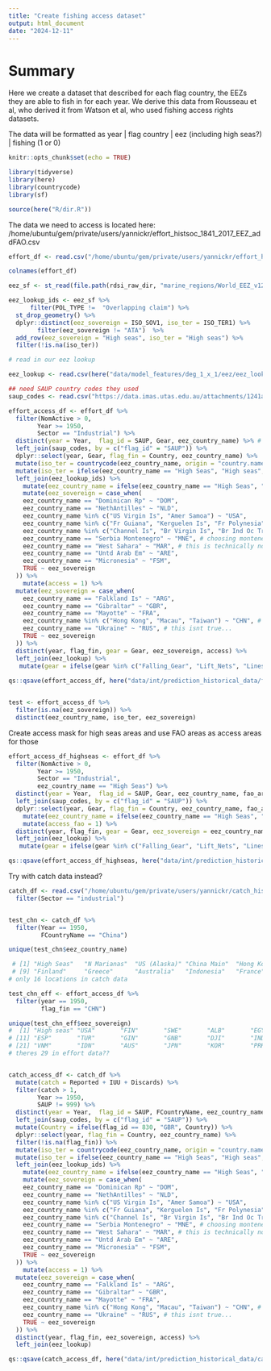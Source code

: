 ```yaml
---
title: "Create fishing access dataset"
output: html_document
date: "2024-12-11"
---
```


# Summary 

Here we create a dataset that described for each flag country, the EEZs they are able to fish in for each year. We derive this data from Rousseau et al, who derived it from Watson et al, who used fishing access rights datasets. 

The data will be formatted as year | flag country | eez (including high seas?) | fishing (1 or 0)

```r
knitr::opts_chunk$set(echo = TRUE)

library(tidyverse)
library(here)
library(countrycode)
library(sf)

source(here("R/dir.R"))
```

The data we need to access is located here: /home/ubuntu/gem/private/users/yannickr/effort_histsoc_1841_2017_EEZ_addFAO.csv

```r
effort_df <- read.csv("/home/ubuntu/gem/private/users/yannickr/effort_histsoc_1841_2017_EEZ_addFAO.csv")

colnames(effort_df)

eez_sf <- st_read(file.path(rdsi_raw_dir, "marine_regions/World_EEZ_v12_20231025"), layer = 'eez_v12')

eez_lookup_ids <- eez_sf %>% 
      filter(POL_TYPE !=  "Overlapping claim") %>% 
  st_drop_geometry() %>%
  dplyr::distinct(eez_sovereign = ISO_SOV1, iso_ter = ISO_TER1) %>%
        filter(eez_sovereign != "ATA")  %>% 
  add_row(eez_sovereign = "High seas", iso_ter = "High seas") %>%
  filter(!is.na(iso_ter))

# read in our eez lookup 

eez_lookup <- read.csv(here("data/model_features/deg_1_x_1/eez/eez_lookup.csv"))

## need SAUP country codes they used
saup_codes <- read.csv("https://data.imas.utas.edu.au/attachments/1241a51d-c8c2-4432-aa68-3d2bae142794/SAUPtoCountry.csv")

effort_access_df <- effort_df %>%
  filter(NomActive > 0, 
        Year >= 1950,
        Sector == "Industrial") %>%
  distinct(year = Year,  flag_id = SAUP, Gear, eez_country_name) %>% # maybe add gear here? Vessel length too? For as much detail as we can get? 
  left_join(saup_codes, by = c("flag_id" = "SAUP")) %>%
  dplyr::select(year, Gear, flag_fin = Country, eez_country_name) %>%
  mutate(iso_ter = countrycode(eez_country_name, origin = "country.name", destination = "iso3c")) %>%
  mutate(iso_ter = ifelse(eez_country_name == "High Seas", "High seas", iso_ter)) %>%
  left_join(eez_lookup_ids) %>%
    mutate(eez_country_name = ifelse(eez_country_name == "High Seas", "High seas", eez_country_name))  %>%
    mutate(eez_sovereign = case_when(
    eez_country_name == "Dominican Rp" ~ "DOM",
    eez_country_name == "NethAntilles" ~ "NLD",
    eez_country_name %in% c("US Virgin Is", "Amer Samoa") ~ "USA",
    eez_country_name %in% c("Fr Guiana", "Kerguelen Is", "Fr Polynesia") ~ "FRA", 
    eez_country_name %in% c("Channel Is", "Br Virgin Is", "Br Ind Oc Tr") ~ "GBR", 
    eez_country_name == "Serbia Montenegro" ~ "MNE", # choosing montenegro here as serbia is landlocked
    eez_country_name == "West Sahara" ~ "MAR", # this is technically not right? I guess it depends on the year 
    eez_country_name == "Untd Arab Em" ~ "ARE", 
    eez_country_name == "Micronesia" ~ "FSM",
    TRUE ~ eez_sovereign
  )) %>%
    mutate(access = 1) %>%
  mutate(eez_sovereign = case_when(
    eez_country_name == "Falkland Is" ~ "ARG",
    eez_country_name == "Gibraltar" ~ "GBR",
    eez_country_name == "Mayotte" ~ "FRA", 
    eez_country_name %in% c("Hong Kong", "Macau", "Taiwan") ~ "CHN", # contentious? 
    eez_country_name == "Ukraine" ~ "RUS", # this isnt true... 
    TRUE ~ eez_sovereign
  )) %>%
  distinct(year, flag_fin, gear = Gear, eez_sovereign, access) %>%
  left_join(eez_lookup) %>%
   mutate(gear = ifelse(gear %in% c("Falling_Gear", "Lift_Nets", "Lines_Unspecified", "Others_Multiple_Gears", "Others_Others", "Others_Support", "Others_Unknown"), "Other", gear))
  
qs::qsave(effort_access_df, here("data/int/prediction_historical_data/fishing_access.qs"))


test <- effort_access_df %>%
  filter(is.na(eez_sovereign)) %>%
  distinct(eez_country_name, iso_ter, eez_sovereign)

```

Create access mask for high seas areas and use FAO areas as access areas for those 

```r
effort_access_df_highseas <- effort_df %>%
  filter(NomActive > 0, 
        Year >= 1950,
        Sector == "Industrial",
        eez_country_name == "High Seas") %>%
  distinct(year = Year,  flag_id = SAUP, Gear, eez_country_name, fao_area) %>% # maybe add gear here? Vessel length too? For as much detail as we can get? 
  left_join(saup_codes, by = c("flag_id" = "SAUP")) %>%
  dplyr::select(year, Gear, flag_fin = Country, eez_country_name, fao_area) %>%
    mutate(eez_country_name = ifelse(eez_country_name == "High Seas", "High seas", eez_country_name))  %>%
    mutate(access_fao = 1) %>%
  distinct(year, flag_fin, gear = Gear, eez_sovereign = eez_country_name, fao_area, access_fao) %>%
  left_join(eez_lookup) %>%
   mutate(gear = ifelse(gear %in% c("Falling_Gear", "Lift_Nets", "Lines_Unspecified", "Others_Multiple_Gears", "Others_Others", "Others_Support", "Others_Unknown"), "Other", gear))

qs::qsave(effort_access_df_highseas, here("data/int/prediction_historical_data/high_seas_fao_fishing_access.qs"))


```


Try with catch data instead? 

```r
catch_df <- read.csv("/home/ubuntu/gem/private/users/yannickr/catch_histsoc_1869_2017_EEZ_addFAO.csv") %>%
  filter(Sector == "industrial")


test_chn <- catch_df %>%
  filter(Year == 1950,
         FCountryName == "China")

unique(test_chn$eez_country_name)

 # [1] "High Seas"   "N Marianas"  "US (Alaska)" "China Main"  "Hong Kong"   "Macau"       "Viet Nam"    "Japan"      
 # [9] "Finland"     "Greece"      "Australia"   "Indonesia"   "France"      "Albania"     "Italy"       "Guinea"   
# only 16 locations in catch data

test_chn_eff <- effort_access_df %>%
  filter(year == 1950, 
         flag_fin == "CHN")

unique(test_chn_eff$eez_sovereign)
#  [1] "High seas" "USA"       "FIN"       "SWE"       "ALB"       "EGY"       "FRA"       "GRC"       "ITA"       "LBY"      
# [11] "ESP"       "TUR"       "GIN"       "GNB"       "DJI"       "IND"       "YEM"       "ERI"       "CHN"       "PHL"      
# [21] "VNM"       "IDN"       "AUS"       "JPN"       "KOR"       "PRK"       "RUS"       "GBR"       "NZL"   
# theres 29 in effort data??


catch_access_df <- catch_df %>%
  mutate(catch = Reported + IUU + Discards) %>%
  filter(catch > 1, 
        Year >= 1950,
        SAUP != 999) %>%
  distinct(year = Year,  flag_id = SAUP, FCountryName, eez_country_name) %>% # maybe add gear here? Vessel length too? For as much detail as we can get? 
  left_join(saup_codes, by = c("flag_id" = "SAUP")) %>%
  mutate(Country = ifelse(flag_id == 830, "GBR", Country)) %>%
  dplyr::select(year, flag_fin = Country, eez_country_name) %>%
  filter(!is.na(flag_fin)) %>%
  mutate(iso_ter = countrycode(eez_country_name, origin = "country.name", destination = "iso3c")) %>%
  mutate(iso_ter = ifelse(eez_country_name == "High Seas", "High seas", iso_ter)) %>%
  left_join(eez_lookup_ids) %>%
    mutate(eez_country_name = ifelse(eez_country_name == "High Seas", "High seas", eez_country_name))  %>%
    mutate(eez_sovereign = case_when(
    eez_country_name == "Dominican Rp" ~ "DOM",
    eez_country_name == "NethAntilles" ~ "NLD",
    eez_country_name %in% c("US Virgin Is", "Amer Samoa") ~ "USA",
    eez_country_name %in% c("Fr Guiana", "Kerguelen Is", "Fr Polynesia") ~ "FRA", 
    eez_country_name %in% c("Channel Is", "Br Virgin Is", "Br Ind Oc Tr") ~ "GBR", 
    eez_country_name == "Serbia Montenegro" ~ "MNE", # choosing montenegro here as serbia is landlocked
    eez_country_name == "West Sahara" ~ "MAR", # this is technically not right? I guess it depends on the year 
    eez_country_name == "Untd Arab Em" ~ "ARE", 
    eez_country_name == "Micronesia" ~ "FSM",
    TRUE ~ eez_sovereign
  )) %>%
    mutate(access = 1) %>%
  mutate(eez_sovereign = case_when(
    eez_country_name == "Falkland Is" ~ "ARG",
    eez_country_name == "Gibraltar" ~ "GBR",
    eez_country_name == "Mayotte" ~ "FRA", 
    eez_country_name %in% c("Hong Kong", "Macau", "Taiwan") ~ "CHN", # contentious? 
    eez_country_name == "Ukraine" ~ "RUS", # this isnt true... 
    TRUE ~ eez_sovereign
  )) %>%
  distinct(year, flag_fin, eez_sovereign, access) %>%
  left_join(eez_lookup)

qs::qsave(catch_access_df, here("data/int/prediction_historical_data/catch_fishing_access.qs"))
```


